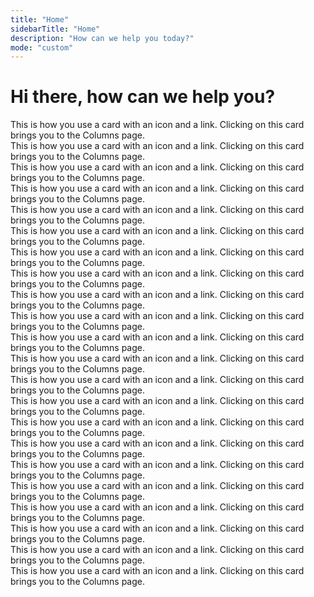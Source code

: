 ```yaml
---
title: "Home"
sidebarTitle: "Home"
description: "How can we help you today?"
mode: "custom"
---
```



<div className="space-y-8 py-12">
  <div className="flex items-center w-full justify-center flex-col gap-2 py-12 px-4 sm:px-6">
    <h1 className="font-bold text-3xl sm:text-4xl text-left text-black dark:text-white sm:text-center text-pretty">
      Hi there, how can we help you?
    </h1>
  </div>
  <div className="w-full max-w-5xl mx-auto p-4 sm:p-6 ">
    <div className="grid grid-cols-1 gap-4 sm:grid-cols-2 lg:grid-cols-3">
      <div className="hidden dark:block">
        <Card
          title="Get Started"
          href="/getting-started"
          img="/images/get-started.png"
          className="hidden dark:block"
        >
          This is how you use a card with an icon and a link. Clicking on this
          card brings you to the Columns page.
        </Card>
      </div>
      <div className="hidden dark:block">
        <Card
          title="Switch from Mailchimp"
          href="/switch/from-mailchimp"
          img="/images/switch.png"
        >
          This is how you use a card with an icon and a link. Clicking on this
          card brings you to the Columns page.
        </Card>
      </div>
      <div className="hidden dark:block">
        <Card
          title="Planning Center Integration"
          href="/integrations/pco"
          img="/images/pco.png"
        >
          This is how you use a card with an icon and a link. Clicking on this
          card brings you to the Columns page.
        </Card>
      </div>
      <div className="hidden dark:block">
        <Card
          title="Your Account"
          href="/account/overview"
          img="/images/account.png"
        >
          This is how you use a card with an icon and a link. Clicking on this
          card brings you to the Columns page.
        </Card>
      </div>
      <div className="hidden dark:block">
        <Card title="Emails" href="/emails/overview" img="/images/email.png">
          This is how you use a card with an icon and a link. Clicking on this
          card brings you to the Columns page.
        </Card>
      </div>
      <div className="hidden dark:block">
        <Card title="Links" href="/links/overview" img="/images/links.png">
          This is how you use a card with an icon and a link. Clicking on this
          card brings you to the Columns page.
        </Card>
      </div>
      <div className="hidden dark:block">
        <Card
          title="Organization"
          href="/organization/overview"
          img="/images/organization.png"
        >
          This is how you use a card with an icon and a link. Clicking on this
          card brings you to the Columns page.
        </Card>
      </div>
      <div className="hidden dark:block">
        <Card
          title="Billing"
          href="/billing/overview"
          img="/images/billing.png"
        >
          This is how you use a card with an icon and a link. Clicking on this
          card brings you to the Columns page.
        </Card>
      </div>
      <div className="hidden dark:block">
        <Card title="People" href="/people/overview" img="/images/people.png">
          This is how you use a card with an icon and a link. Clicking on this
          card brings you to the Columns page.
        </Card>
      </div>
      <div className="hidden dark:block">
        <Card
          title="Domains"
          href="/domains"
          img="/images/domains.png"
          className="hidden dark:block"
        >
          This is how you use a card with an icon and a link. Clicking on this
          card brings you to the Columns page.
        </Card>
      </div>
      <div className="hidden dark:block">
        <Card title="Changelog" href="/changelog" img="/images/changelog.png">
          This is how you use a card with an icon and a link. Clicking on this
          card brings you to the Columns page.
        </Card>
      </div>
      <div className="block dark:hidden">
        <Card
          title="Get Started"
          href="/getting-started"
          img="/images/get-started-light.png"
          className="hidden dark:block"
        >
          This is how you use a card with an icon and a link. Clicking on this
          card brings you to the Columns page.
        </Card>
      </div>
      <div className="block dark:hidden">
        <Card
          title="Switch from Mailchimp"
          href="/switch/from-mailchimp"
          img="/images/switch-light.png"
        >
          This is how you use a card with an icon and a link. Clicking on this
          card brings you to the Columns page.
        </Card>
      </div>
      <div className="block dark:hidden">
        <Card
          title="Planning Center Integration"
          href="/integrations/pco"
          img="/images/pco-light.png"
        >
          This is how you use a card with an icon and a link. Clicking on this
          card brings you to the Columns page.
        </Card>
      </div>
      <div className="block dark:hidden">
        <Card
          title="Your Account"
          href="/account/overview"
          img="/images/account-light.png"
        >
          This is how you use a card with an icon and a link. Clicking on this
          card brings you to the Columns page.
        </Card>
      </div>
      <div className="block dark:hidden">
        <Card
          title="Emails"
          href="/emails/overview"
          img="/images/email-light.png"
        >
          This is how you use a card with an icon and a link. Clicking on this
          card brings you to the Columns page.
        </Card>
      </div>
      <div className="block dark:hidden">
        <Card
          title="Links"
          href="/links/overview"
          img="/images/links-light.png"
        >
          This is how you use a card with an icon and a link. Clicking on this
          card brings you to the Columns page.
        </Card>
      </div>
      <div className="block dark:hidden">
        <Card
          title="Organization"
          href="/organization/overview"
          img="/images/organization-light.png"
        >
          This is how you use a card with an icon and a link. Clicking on this
          card brings you to the Columns page.
        </Card>
      </div>
      <div className="block dark:hidden">
        <Card
          title="Billing"
          href="/billing/overview"
          img="/images/billing-light.png"
        >
          This is how you use a card with an icon and a link. Clicking on this
          card brings you to the Columns page.
        </Card>
      </div>
      <div className="block dark:hidden">
        <Card
          title="People"
          href="/people/overview"
          img="/images/people-light.png"
        >
          This is how you use a card with an icon and a link. Clicking on this
          card brings you to the Columns page.
        </Card>
      </div>
      <div className="block dark:hidden">
        <Card title="Domains" href="/domains" img="/images/domains-light.png">
          This is how you use a card with an icon and a link. Clicking on this
          card brings you to the Columns page.
        </Card>
      </div>
      <div className="block dark:hidden">
        <Card
          title="Changelog"
          href="/changelog"
          img="/images/changelog-light.png"
        >
          This is how you use a card with an icon and a link. Clicking on this
          card brings you to the Columns page.
        </Card>
      </div>
    </div>
    <CTA />
  </div>
</div>
